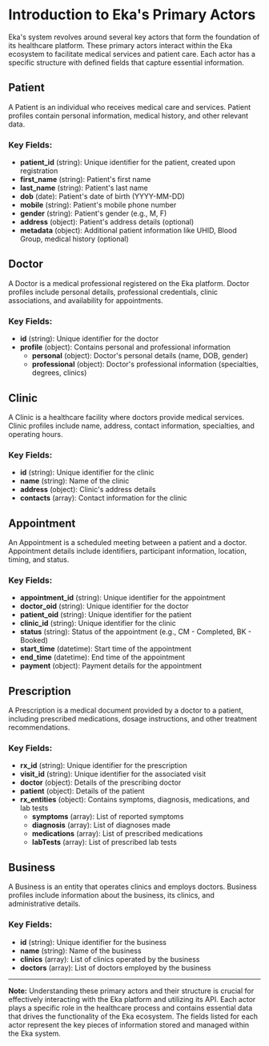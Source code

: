 # Introduction to Eka's Primary Actors

Eka's system revolves around several key actors that form the foundation of its healthcare platform. These primary actors interact within the Eka ecosystem to facilitate medical services and patient care. Each actor has a specific structure with defined fields that capture essential information.

## Patient

A Patient is an individual who receives medical care and services. Patient profiles contain personal information, medical history, and other relevant data.

### Key Fields:

- **patient_id** (string): Unique identifier for the patient, created upon registration
- **first_name** (string): Patient's first name
- **last_name** (string): Patient's last name
- **dob** (date): Patient's date of birth (YYYY-MM-DD)
- **mobile** (string): Patient's mobile phone number
- **gender** (string): Patient's gender (e.g., M, F)
- **address** (object): Patient's address details (optional)
- **metadata** (object): Additional patient information like UHID, Blood Group, medical history (optional)

## Doctor

A Doctor is a medical professional registered on the Eka platform. Doctor profiles include personal details, professional credentials, clinic associations, and availability for appointments.

### Key Fields:

- **id** (string): Unique identifier for the doctor
- **profile** (object): Contains personal and professional information
  - **personal** (object): Doctor's personal details (name, DOB, gender)
  - **professional** (object): Doctor's professional information (specialties, degrees, clinics)

## Clinic

A Clinic is a healthcare facility where doctors provide medical services. Clinic profiles include name, address, contact information, specialties, and operating hours.

### Key Fields:

- **id** (string): Unique identifier for the clinic
- **name** (string): Name of the clinic
- **address** (object): Clinic's address details
- **contacts** (array): Contact information for the clinic

## Appointment

An Appointment is a scheduled meeting between a patient and a doctor. Appointment details include identifiers, participant information, location, timing, and status.

### Key Fields:

- **appointment_id** (string): Unique identifier for the appointment
- **doctor_oid** (string): Unique identifier for the doctor
- **patient_oid** (string): Unique identifier for the patient
- **clinic_id** (string): Unique identifier for the clinic
- **status** (string): Status of the appointment (e.g., CM - Completed, BK - Booked)
- **start_time** (datetime): Start time of the appointment
- **end_time** (datetime): End time of the appointment
- **payment** (object): Payment details for the appointment

## Prescription

A Prescription is a medical document provided by a doctor to a patient, including prescribed medications, dosage instructions, and other treatment recommendations.

### Key Fields:

- **rx_id** (string): Unique identifier for the prescription
- **visit_id** (string): Unique identifier for the associated visit
- **doctor** (object): Details of the prescribing doctor
- **patient** (object): Details of the patient
- **rx_entities** (object): Contains symptoms, diagnosis, medications, and lab tests
  - **symptoms** (array): List of reported symptoms
  - **diagnosis** (array): List of diagnoses made
  - **medications** (array): List of prescribed medications
  - **labTests** (array): List of prescribed lab tests

## Business

A Business is an entity that operates clinics and employs doctors. Business profiles include information about the business, its clinics, and administrative details.

### Key Fields:

- **id** (string): Unique identifier for the business
- **name** (string): Name of the business
- **clinics** (array): List of clinics operated by the business
- **doctors** (array): List of doctors employed by the business

---

**Note:** Understanding these primary actors and their structure is crucial for effectively interacting with the Eka platform and utilizing its API. Each actor plays a specific role in the healthcare process and contains essential data that drives the functionality of the Eka ecosystem. The fields listed for each actor represent the key pieces of information stored and managed within the Eka system.